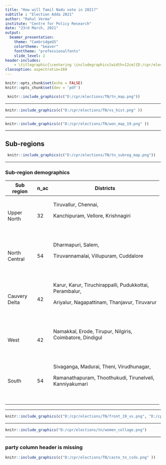 ```yaml
---
title: "How will Tamil Nadu vote in 2021?"
subtitle : "Election Adda 2021"
author: "Rahul Verma"
institute: "Centre for Policy Research"
date: "23rd March, 2021"
output:
  beamer_presentation:
    theme: "CambridgeUS"
    colortheme: "beaver"
    fonttheme: "professionalfonts"
    slide_level: 2
header-includes:
    - \titlegraphic{\centering \includegraphics[width=12cm]{D:/cpr/elections/assam/logo.jpg}}
classoption: aspectratio=169
---
```


```r
knitr::opts_chunk$set(echo = FALSE)
knitr::opts_chunk$set(dev = 'pdf')
```

<!-- WB map -->


```r

 knitr::include_graphics(c("D:/cpr/elections/TN/tn_map.png"))

```

------------------------------------------------------------------------

```r

knitr::include_graphics(c("D:/cpr/elections/TN/vs_hist.png" ))

```


------------------------------------------------------------------------

```r
knitr::include_graphics(c("D:/cpr/elections/TN/won_map_19.png" ))
```


------------------------------------------------------------------------


## Sub-regions

```r
 knitr::include_graphics(c("D:/cpr/elections/TN/tn_subreg_map.png"))
```

------------------------------------------------------------------------

### Sub-region demographics

+---------------+-------+----------------------------------------------------------+
| Sub region    | n\_ac | Districts                                                |
+===============+=======+==========================================================+
| Upper North   | 32    | Tiruvallur, Chennai,                                     |
|               |       |                                                          |
|               |       | Kanchipuram, Vellore, Krishnagiri                        |
|               |       |                                                          |
|               |       | <br>                                                     |
+---------------+-------+----------------------------------------------------------+
| North Central | 54    | Dharmapuri, Salem,                                       |
|               |       |                                                          |
|               |       | Tiruvannamalai, Villupuram, Cuddalore                    |
|               |       |                                                          |
|               |       | <br>                                                     |
+---------------+-------+----------------------------------------------------------+
| Cauvery Delta | 42    | Karur, Karur, Tiruchirappalli, Pudukkottai, Perambalur,  |
|               |       |                                                          |
|               |       | Ariyalur, Nagapattinam, Thanjavur, Tiruvarur             |
|               |       |                                                          |
|               |       | <br>                                                     |
+---------------+-------+----------------------------------------------------------+
| West          | 42    | Namakkal, Erode, Tirupur, Nilgiris, Coimbatore, Dindigul |
|               |       |                                                          |
|               |       | <br>                                                     |
+---------------+-------+----------------------------------------------------------+
| South         | 54    | Sivaganga, Madurai, Theni, Virudhunagar,                 |
|               |       |                                                          |
|               |       | Ramanathapuram, Thoothukudi, Tirunelveli, Kanniyakumari  |
|               |       |                                                          |
|               |       | <br>                                                     |
+---------------+-------+----------------------------------------------------------+

<!-- Table: sub-region demographics -->

------------------------------------------------------------------------

```r
knitr::include_graphics(c("D:/cpr/elections/TN/front_19_vs.png", "D:/cpr/elections/TN/front_19_seats.png"))
```   



------------------------------------------------------------------------

```r

knitr::include_graphics("D:/cpr/elections/tn/women_collage.png")

```

---

### party column header is missing

```r

knitr::include_graphics(c("D:/cpr/elections/TN/caste_tn_csds.png" ))

```
